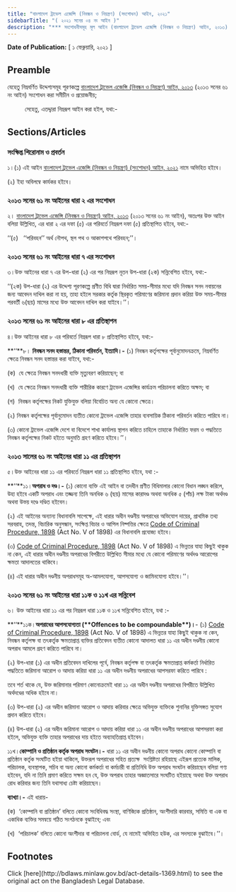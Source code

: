 ```yaml
---
title: "বাংলাদেশ ট্রাভেল এজেন্সি (নিবন্ধন ও নিয়ন্ত্রণ) (সংশোধন) আইন, ২০২১"
sidebarTitle: "( ২০২১ সনের ০৪ নং আইন )"
description: "*** সংশোধনীসমূহ মূল আইন (বাংলাদেশ ট্রাভেল এজেন্সি (নিবন্ধন ও নিয়ন্ত্রণ) আইন, ২০১৩) এ অন্তর্ভূক্ত করা হয়েছে *** বাংলাদেশ ট্রাভেল এজেন্সি (নিবন্ধন ও নিয়ন্ত্রণ) আইন, ২০১৩ এর সংশোধনকল্পে প্রণীত আইন"
---
```


**Date of Publication:** [ ১ ফেব্রুয়ারি, ২০২১ ]

## Preamble

যেহেতু নিম্নবর্ণিত উদ্দেশ্যসমূহ পূরণকল্পে [বাংলাদেশ ট্রাভেল এজেন্সি (নিবন্ধন ও নিয়ন্ত্রণ) আইন, ২০১৩](/act-1141.html "বাংলাদেশ ট্রাভেল এজেন্সি (নিবন্ধন ও নিয়ন্ত্রণ) আইন, ২০১৩") (২০১৩ সনের ৬১ নং আইন) সংশোধন করা সমীচীন ও প্রয়োজনীয়;

          সেহেতু, এতদ্দ্বারা নিম্নরূপ আইন করা হইল, যথা:-

## Sections/Articles

### সংক্ষিপ্ত শিরোনাম ও প্রবর্তন

১।(১) এই আইন [বাংলাদেশ ট্রাভেল এজেন্সি (নিবন্ধন ও নিয়ন্ত্রণ) (সংশোধন) আইন, ২০২১](/act-1369.html "বাংলাদেশ ট্রাভেল এজেন্সি (নিবন্ধন ও নিয়ন্ত্রণ) (সংশোধন) আইন, ২০২১") নামে অভিহিত হইবে।

(২) ইহা অবিলম্বে কার্যকর হইবে।

### ২০১৩ সনের ৬১ নং আইনের ধারা ২ এর সংশোধন

২। [বাংলাদেশ ট্রাভেল এজেন্সি (নিবন্ধন ও নিয়ন্ত্রণ) আইন, ২০১৩](/act-1141.html "বাংলাদেশ ট্রাভেল এজেন্সি (নিবন্ধন ও নিয়ন্ত্রণ) আইন, ২০১৩") (২০১৩ সনের ৬১ নং আইন), অতঃপর উক্ত আইন বলিয়া উল্লিখিত, এর ধারা ২ এর দফা (৫) এর পরিবর্তে নিম্নরূপ দফা (৫) প্রতিস্থাপিত হইবে, যথা:-

‘‘(৫)   ‘‘পরিবহন’’ অর্থ নৌপথ, স্থল পথ ও আকাশপথে পরিবহন;’’।

### ২০১৩ সনের ৬১ নং আইনের ধারা ৭ এর সংশোধন

৩।উক্ত আইনের ধারা ৭ এর উপ-ধারা (২) এর পর নিম্নরূপ নূতন উপ-ধারা (২ক) সন্নিবেশিত হইবে, যথা:-

‘‘(২ক) উপ-ধারা (২) এর উদ্দেশ্য পূরণকল্পে প্রণীত বিধি দ্বারা নির্ধারিত সময়-সীমার মধ্যে যদি নিবন্ধন সনদ নবায়নের জন্য আবেদন দাখিল করা না হয়, তাহা হইলে সরকার কর্তৃক স্থিরকৃত পরিমাণের জরিমানা প্রদান করিয়া উক্ত সময়-সীমার পরবর্তী ৬(ছয়) মাসের মধ্যে উক্ত আবেদন দাখিল করা যাইবে।’’।

### ২০১৩ সনের ৬১ নং আইনের ধারা ৮ এর প্রতিস্থাপন

৪।উক্ত আইনের ধারা ৮ এর পরিবর্তে নিম্নরূপ ধারা ৮ প্রতিস্থাপিত হইবে, যথা:-

**‘‘**৮। **নিবন্ধন সনদ হস্তান্তর, ঠিকানা পরিবর্তন, ইত্যাদি।-** (১) নিবন্ধন কর্তৃপক্ষের পূর্বানুমোদনক্রমে, নিম্নবর্ণিত ক্ষেত্রে নিবন্ধন সনদ হস্তান্তর করা যাইবে, যথা:-

(ক)  যে ক্ষেত্রে নিবন্ধন সনদধারী ব্যক্তি মৃত্যুবরণ করিয়াছেন; বা

(খ)  যে ক্ষেত্রে নিবন্ধন সনদধারী ব্যক্তি শারীরিক কারণে ট্রাভেল এজেন্সির কার্যক্রম পরিচালনা করিতে অক্ষম; বা

(গ)  নিবন্ধন কর্তৃপক্ষের নিকট যুক্তিযুক্ত বলিয়া বিবেচিত অন্য যে কোনো ক্ষেত্রে।

(২) নিবন্ধন কর্তৃপক্ষের পূর্বানুমোদন ব্যতীত কোনো ট্রাভেল এজেন্সি তাহার ব্যবসায়িক ঠিকানা পরিবর্তন করিতে পারিবে না।

(৩) কোনো ট্রাভেল এজেন্সি দেশে বা বিদেশে শাখা কার্যালয় স্থাপন করিতে চাহিলে তাহাকে নির্ধারিত ফরম ও পদ্ধতিতে নিবন্ধন কর্তৃপক্ষের নিকট হইতে অনুমতি গ্রহণ করিতে হইবে।’’।

### ২০১৩ সালের ৬১ নং আইনের ধারা ১১ এর প্রতিস্থাপন

৫।উক্ত আইনের ধারা ১১ এর পরিবর্তে নিম্নরূপ ধারা ১১ প্রতিস্থাপিত হইবে, যথা :-

**‘‘**১১।**অপরাধ ও দণ্ড।-** (১) কোনো ব্যক্তি এই আইন বা তদধীন প্রণীত বিধিমালার কোনো বিধান লঙ্ঘন করিলে, উহা হইবে একটি অপরাধ এবং তজ্জন্য তিনি অনধিক ৬ (ছয়) মাসের কারাদণ্ড অথবা অনধিক ৫ (পাঁচ) লক্ষ টাকা অর্থদণ্ড অথবা উভয় দণ্ডে দণ্ডিত হইবেন।

(২) এই আইনের অন্যান্য বিধানাবলি সাপেক্ষে, এই ধারার অধীন দণ্ডনীয় অপরাধের অভিযোগ দায়ের, প্রাথমিক তথ্য সরবরাহ, তদন্ত, বিচারিক অনুসন্ধান, সংক্ষিপ্ত বিচার ও আপিল নিষ্পত্তির ক্ষেত্রে [Code of Criminal Procedure, 1898](/act-75.html "Code of Criminal Procedure, 1898") (Act No. V of 1898) এর বিধানাবলি প্রযোজ্য হইবে।

(৩) [Code of Criminal Procedure, 1898](/act-75.html "Code of Criminal Procedure, 1898") (Act No. V of 1898) এ ভিন্নতর যাহা কিছুই থাকুক না কেন, এই ধারার অধীন দণ্ডনীয় অপরাধের বিপরীতে উল্লিখিত সীমার মধ্যে যে কোনো পরিমাণের অর্থদণ্ড আরোপের ক্ষমতা আদালতের থাকিবে।

(৪) এই ধারার অধীন দণ্ডনীয় অপরাধসমূহ অ-আমলযোগ্য, আপসযোগ্য ও জামিনযোগ্য হইবে।’’।

### ২০১৩ সনের ৬১ নং আইনের ধারা ১১ক ও ১১খ এর সন্নিবেশ

৬। উক্ত আইনের ধারা ১১ এর পর নিম্নরূপ ধারা ১১ক ও ১১খ সন্নিবেশিত হইবে, যথা :-

**‘‘**১১ক।**অপরাধের আপসযোগ্যতা (\*\***Offences to be compoundable\***\*)।**- (১) [Code of Criminal Procedure, 1898](/act-75.html "Code of Criminal Procedure, 1898") (Act No. V of 1898) এ ভিন্নতর যাহা কিছুই থাকুক না কেন, নিবন্ধন কর্তৃপক্ষ বা তৎকর্তৃক ক্ষমতাপ্রাপ্ত ব্যক্তির প্রতিবেদন ব্যতীত কোনো আদালত ধারা ১১ এর অধীন দণ্ডনীয় কোনো অপরাধ আমলে গ্রহণ করিতে পারিবে না।

(২) উপ-ধারা (১) এর অধীন প্রতিবেদন দাখিলের পূর্বে, নিবন্ধন কর্তৃপক্ষ বা তৎকর্তৃক ক্ষমতাপ্রাপ্ত কর্মকর্তা নির্ধারিত পদ্ধতিতে জরিমানা আরোপ ও আদায় করিয়া ধারা ১১ এর অধীন দণ্ডনীয় অপরাধের আপসরফা করিতে পারিবে :

তবে শর্ত থাকে যে, উক্ত জরিমানার পরিমাণ কোনোক্রমেই ধারা ১১ এর অধীন দণ্ডনীয় অপরাধের বিপরীতে উল্লিখিত অর্থদণ্ডের অধিক হইবে না।

(৩) উপ-ধারা (২) এর অধীন জরিমানা আরোপ ও আদায় করিবার ক্ষেত্রে অভিযুক্ত ব্যক্তিকে শুনানির যুক্তিসঙ্গত সুযোগ প্রদান করিতে হইবে।

(৪) উপ-ধারা (২) এর অধীন জরিমানা আরোপ ও আদায় করিয়া ধারা ১১ এর অধীন দণ্ডনীয় অপরাধের আপসরফা করা হইলে, অভিযুক্ত ব্যক্তি তাহার অপরাধের দায় হইতে অব্যাহতিপ্রাপ্ত হইবেন।

১১খ।**কোম্পানি ও প্রতিষ্ঠান কর্তৃক অপরাধ সংঘটন।-** ধারা ১১ এর অধীন দণ্ডনীয় কোনো অপরাধ কোনো কোম্পানি বা প্রতিষ্ঠান কর্তৃক সংঘটিত হইয়া থাকিলে, উক্তরূপ অপরাধের সহিত প্রত্যক্ষ  সংশ্লিষ্টতা রহিয়াছে এইরূপ প্রত্যেক মালিক, পরিচালক, ব্যবস্থাপক, সচিব বা অন্য কোনো কর্মকর্তা বা কর্মচারী বা প্রতিনিধি উক্ত অপরাধ সংঘটন করিয়াছেন বলিয়া গণ্য হইবেন, যদি না তিনি প্রমাণ করিতে সক্ষম হন যে, উক্ত অপরাধ তাহার অজ্ঞাতসারে সংঘটিত হইয়াছে অথবা উক্ত অপরাধ রোধ করিবার জন্য তিনি যথাসাধ্য চেষ্টা করিয়াছেন।

**ব্যাখ্যা।-** এই ধারায়-

(ক)  ‘কোম্পানি বা প্রতিষ্ঠান’ বলিতে কোনো সংবিধিবদ্ধ সংস্থা, বাণিজ্যিক প্রতিষ্ঠান, অংশীদারি কারবার, সমিতি বা এক বা একাধিক ব্যক্তির সমন্বয়ে গঠিত সংগঠনকে বুঝাইবে; এবং

(খ)  ‘পরিচালক’ বলিতে কোনো অংশীদার বা পরিচালনা বোর্ড, যে নামেই অভিহিত হউক, এর সদস্যকে বুঝাইবে।’’।

## Footnotes

<Note>
  Click [here](http://bdlaws.minlaw.gov.bd/act-details-1369.html) to see the original act on the Bangladesh Legal Database.
</Note>

